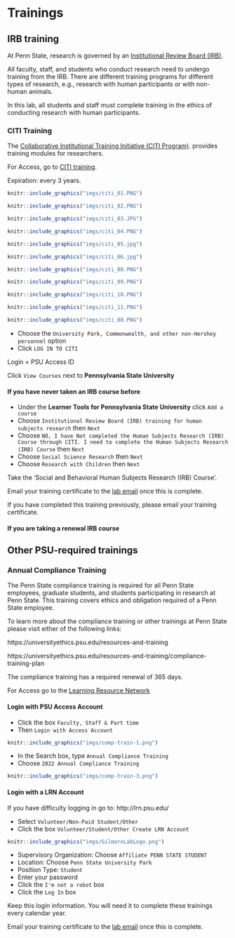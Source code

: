 # Trainings

## IRB training {-}

At Penn State, research is governed by an [Institutional Review Board (IRB)](https://www.research.psu.edu/irb).

All faculty, staff, and students who conduct research need to undergo training from the IRB.
There are different training programs for different types of research, e.g., research with human participants or with non-human animals.

In this lab, all students and staff must complete training in the ethics of conducting research with human participants.

### CITI Training {-}

The [Collaborative Institutional Training Initiative (CITI Program)](https://about.citiprogram.org). provides training modules for researchers.

For Access, go to [CITI training](http://citi.psu.edu/).

Expiration: every 3 years.

```r
knitr::include_graphics("imgs/citi_01.PNG")
```

```r
knitr::include_graphics("imgs/citi_02.PNG")
```

```r
knitr::include_graphics("imgs/citi_03.JPG")
```

```r
knitr::include_graphics("imgs/citi_04.PNG")
```

```r
knitr::include_graphics("imgs/citi_05.jpg")
```

```r
knitr::include_graphics("imgs/citi_06.jpg")
```

```r
knitr::include_graphics("imgs/citi_08.PNG")
```

```r
knitr::include_graphics("imgs/citi_09.PNG")
```

```r
knitr::include_graphics("imgs/citi_10.PNG")
```

```r
knitr::include_graphics("imgs/citi_11.PNG")
```

```r
knitr::include_graphics("imgs/citi_08.PNG")
```


- Choose the `University Park, Commonwealth, and other non-Hershey personnel` option  
- Click `LOG IN TO CITI`  

Login = PSU Access ID  

Click `View Courses` next to **Pennsylvania State University**  

#### If you have never taken an IRB course before {-}

- Under the **Learner Tools for Pennsylvania State University** click `Add a course`  
- Choose `Institutional Review Board (IRB) training for human subjects research` then `Next`  
- Choose `NO, I have Not completed the Human Subjects Research (IRB) Course through CITI. I need to complete the Human Subjects Research (IRB) Course` then `Next`  
- Choose `Social Science Research` then `Next`  
- Choose `Research with Children` then `Next`  

Take the 'Social and Behavioral Human Subjects Research (IRB) Course'.  

Email your training certificate to the [lab email](mailto:psubrainlab@gmail.com) once this is complete.  

If you have completed this training previously, please email your training certificate.  

#### If you are taking a renewal IRB course {-}

## Other PSU-required trainings {-}

### Annual Compliance Training {-}

The Penn State compliance training is required for all Penn State employees, graduate students, and students participating in research at Penn State. This training covers ethics and obligation required of a Penn State employee.

To learn more about the compliance training or other trainings at Penn State please visit either of the following links: 

https://universityethics.psu.edu/resources-and-training

https://universityethics.psu.edu/resources-and-training/compliance-training-plan

The compliance training has a required renewal of 365 days.

For Access go to the [Learning Resource Network](http://lrn.psu.edu/)   

#### Login with PSU Access Account {-}

- Click the box `Faculty, Staff & Part time`  
- Then `Login with Access Account`

```r
knitr::include_graphics("imgs/comp-train-1.png")
```

- In the Search box, type `Annual Compliance Training`
- Choose `2022 Annual Compliance Training`

```r
knitr::include_graphics("imgs/comp-train-3.png")
```

#### Login with a LRN Account {-}

If you have difficulty logging in go to: http://lrn.psu.edu/

- Select `Volunteer/Non-Paid Student/Other`  
- Click the box `Volunteer/Student/Other Create LRN Account`

```r
knitr::include_graphics("imgs/GilmoreLabLogo.png")
```

- Supervisory Organization: Choose `Affiliate PENN STATE STUDENT`  
- Location: Choose `Penn State University Park`  
- Position Type: `Student`  
- Enter your password  
- Click the `I'm not a robot` box  
- Click the `Log In` box 

Keep this login information. You will need it to complete these trainings every calendar year.

Email your training certificate to the [lab email](mailto:psubrainlab@gmail.com) once this is complete.

